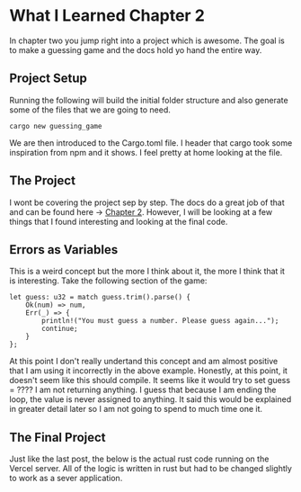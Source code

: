 
# What I Learned Chapter 2
In chapter two you jump right into a project which is awesome. The goal is to make a guessing game and the docs hold yo hand the entire way.

## Project Setup
Running the following will build the initial folder structure and also generate some of the files that we are going to need.
```
cargo new guessing_game
```

We are then introduced to the Cargo.toml file. I header that cargo took some inspiration from npm and it shows. I feel pretty at home looking at the file.

## The Project
I wont be covering the project sep by step. The docs do a great job of that and can be found here -> <a title='The Rust Programming Language Chapter 2' target='_blank' href='https://doc.rust-lang.org/book/ch02-00-guessing-game-tutorial.html'>Chapter 2</a>. However, I will be looking at a few things that I found interesting and looking at the final code.

## Errors as Variables
This is a weird concept but the more I think about it, the more I think that it is interesting. Take the following section of the game:

```
let guess: u32 = match guess.trim().parse() {
    Ok(num) => num,
    Err(_) => {
        println!("You must guess a number. Please guess again...");
        continue;
    }
};
```
At this point I don't really undertand this concept and am almost positive that I am using it incorrectly in the above example. Honestly, at this point, it doesn't seem like this should compile. It seems like it would try to set guess = ???? I am not returning anything. I guess that because I am ending the loop, the value is never assigned to anything. It said this would be explained in greater detail later so I am not going to spend to much time one it.

## The Final Project
Just like the last post, the below is the actual rust code running on the Vercel server. All of the logic is written in rust but had to be changed slightly to work as a sever application.
<RustChapter2/>
